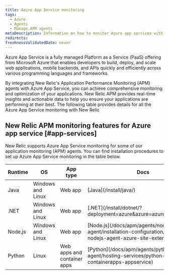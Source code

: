 ```yaml
---
title: Azure App Service monitoring 
tags:
  - Azure
  - Agents
  - Manage APM agents
metaDescription: Information on how to monitor Azure app services with New Relic agents.
redirects:
freshnessValidatedDate: never
---
```


Azure App Service is a fully managed Platform as a Service (PaaS) offering from Microsoft Azure that enables developers to build, deploy, and scale web applications, mobile backends, and APIs quickly and efficiently across various programming languages and frameworks. 

By integrating New Relic's Application Performance Monitoring (APM) agents with Azure App Service, you can achieve comprehensive monitoring and optimization of your applications. New Relic APM provides real-time insights and actionable data to help you ensure your applications are performing at their best. The following table provides details for all the Azure App Service monitoring with New Relic

## New Relic APM monitoring features for Azure app service [#app-services] 

New Relic supports Azure App Service monitoring for some of our application monitoring (APM) agents. You can find installation procedures to set up Azure App Service monitoring in the table below. 

<table>
    <thead>
        <tr>
            <th>
                Runtime
            </th>
            <th>
                OS
            </th>
            <th>
                App type
            </th>
            <th>
                Docs
            </th>
        </tr>
    </thead>
    <tbody>
        <tr>
            <td>
                Java
            </td>
            <td>
                Windows and Linux
            </td>
            <td>
                Web app
            </td>
            <td>
                [Java](/install/java/)
            </td>
        </tr>
        <tr>
            <td>
                .NET
            </td>
            <td>
                Windows and Linux
            </td>
            <td>
                Web app
            </td>
            <td>
                [.NET](/install/dotnet/?deployment=azure&azure=azuresiteextension)
            </td>
        </tr>
        <tr>
            <td>
                Node.js
            </td>
            <td>
                Windows and Linux
            </td>
            <td>
                Web app
            </td>
            <td>
                [Node.js](/docs/apm/agents/nodejs-agent/installation-configuration/install-nodejs-agent-azure-site-extension)
            </td>
        </tr>
        <tr>
            <td>
                Python
            </td>
            <td>
                Linux
            </td>
            <td>
                Web apps and container apps
            </td>
            <td>
                [Python](/docs/apm/agents/python-agent/hosting-services/python-azure-containerapps-appservice)
            </td>
        </tr>
    </tbody>
</table>